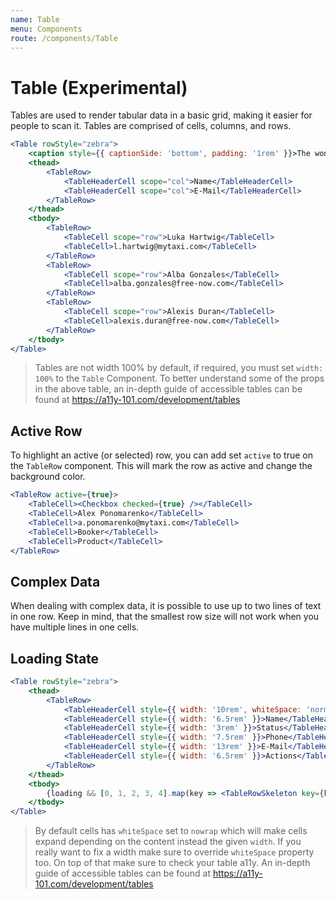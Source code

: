 ```yaml
---
name: Table
menu: Components
route: /components/Table
---
```



# Table (Experimental)

Tables are used to render tabular data in a basic grid, making it easier for people to scan it. Tables are comprised of cells, columns, and rows.

<LiveTable />

```jsx
<Table rowStyle="zebra">
    <caption style={{ captionSide: 'bottom', padding: '1rem' }}>The wonderful Wave list</caption>
    <thead>
        <TableRow>
            <TableHeaderCell scope="col">Name</TableHeaderCell>
            <TableHeaderCell scope="col">E-Mail</TableHeaderCell>
        </TableRow>
    </thead>
    <tbody>
        <TableRow>
            <TableCell scope="row">Luka Hartwig</TableCell>
            <TableCell>l.hartwig@mytaxi.com</TableCell>
        </TableRow>
        <TableRow>
            <TableCell scope="row">Alba Gonzales</TableCell>
            <TableCell>alba.gonzales@free-now.com</TableCell>
        </TableRow>
        <TableRow>
            <TableCell scope="row">Alexis Duran</TableCell>
            <TableCell>alexis.duran@free-now.com</TableCell>
        </TableRow>
    </tbody>
</Table>
```

> Tables are not width 100% by default, if required, you must set `width: 100%` to the `Table` Component. 
> To better understand some of the props in the above table, an in-depth guide of accessible tables can be found at https://a11y-101.com/development/tables

## Active Row

To highlight an active (or selected) row, you can add set `active` to true on the `TableRow` component. This will mark
the row as active and change the background color.

<ActiveRowTable />

```jsx
<TableRow active={true}>
    <TableCell><Checkbox checked={true} /></TableCell>
    <TableCell>Alex Ponomarenko</TableCell>
    <TableCell>a.ponomarenko@mytaxi.com</TableCell>
    <TableCell>Booker</TableCell>
    <TableCell>Product</TableCell>
</TableRow>
```

## Complex Data

When dealing with complex data, it is possible to use up to two lines of text in one row. Keep in mind, that the smallest row size
will not work when you have multiple lines in one cells.

<ComplexDataTable />


## Loading State

<SkeletonTable />

```jsx
<Table rowStyle="zebra">
    <thead>
        <TableRow>
            <TableHeaderCell style={{ width: '10rem', whiteSpace: 'normal' }}>Creation Date / Activity</TableHeaderCell>
            <TableHeaderCell style={{ width: '6.5rem' }}>Name</TableHeaderCell>
            <TableHeaderCell style={{ width: '3rem' }}>Status</TableHeaderCell>
            <TableHeaderCell style={{ width: '7.5rem' }}>Phone</TableHeaderCell>
            <TableHeaderCell style={{ width: '13rem' }}>E-Mail</TableHeaderCell>
            <TableHeaderCell style={{ width: '6.5rem' }}>Actions</TableHeaderCell>
        </TableRow>
    </thead>
    <tbody>
        {loading && [0, 1, 2, 3, 4].map(key => <TableRowSkeleton key={key} columns={6} />)}
    </tbody>
</Table>
```

> By default cells has `whiteSpace` set to `nowrap` which will make cells expand depending on the content instead the given `width`. 
> If you really want to fix a width make sure to override `whiteSpace` property too. On top of that make sure to check your table a11y.
> An in-depth guide of accessible tables can be found at https://a11y-101.com/development/tables
